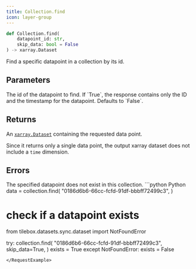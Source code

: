 ```yaml
---
title: Collection.find
icon: layer-group
---
```


```python
def Collection.find(
    datapoint_id: str,
    skip_data: bool = False
) -> xarray.Dataset
```

Find a specific datapoint in a collection by its id.

## Parameters

<ParamField path="datapoint_id" type="str">
    The id of the datapoint to find.
</ParamField>

<ParamField path="skip_data" type="bool">
    If `True`, the response contains only the ID and the timestamp for the datapoint. Defaults to `False`.
</ParamField>

## Returns

An [`xarray.Dataset`](/sdks/python/xarray) containing the requested data point.

Since it returns only a single data point, the output xarray dataset does not include a `time` dimension.

## Errors

<ParamField path="NotFoundError" type="No such datapoint: <id>">
  The specified datapoint does not exist in this collection.
</ParamField>

<RequestExample>
```python Python
data = collection.find(
    "0186d6b6-66cc-fcfd-91df-bbbff72499c3",
)


# check if a datapoint exists
from tilebox.datasets.sync.dataset import NotFoundError

try:
    collection.find(
        "0186d6b6-66cc-fcfd-91df-bbbff72499c3",
        skip_data=True,
    )
    exists = True
except NotFoundError:
    exists = False
```
</RequestExample>
